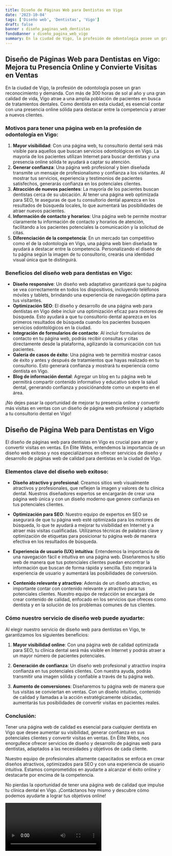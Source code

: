 ```yaml
---
title: Diseño de Páginas Web para Dentistas en Vigo
date: '2023-10-04'
tags: ['Diseño web', 'Dentistas', 'Vigo']
draft: false
banner : diseño_paginas_web_dentistas
fondoBanner : diseño_pagina_web_vigo
summary: En la ciudad de Vigo, la profesión de odontología posee un gran reconocimiento y demanda. Con más de 300 horas de sol al año y una gran calidad de vida, Vigo atrae a una amplia población de pacientes en busca de tratamientos dentales. Como dentista en esta ciudad, es esencial contar con una presencia online sólida para destacar entre la competencia y atraer a nuevos clientes.
---
```


## Diseño de Páginas Web para Dentistas en Vigo: Mejora tu Presencia Online y Convierte Visitas en Ventas

En la ciudad de Vigo, la profesión de odontología posee un gran reconocimiento y demanda. Con más de 300 horas de sol al año y una gran calidad de vida, Vigo atrae a una amplia población de pacientes en busca de tratamientos dentales. Como dentista en esta ciudad, es esencial contar con una presencia online sólida para destacar entre la competencia y atraer a nuevos clientes.

### Motivos para tener una página web en la profesión de odontología en Vigo:

1. **Mayor visibilidad**: Con una página web, tu consultorio dental será más visible para aquellos que buscan servicios odontológicos en Vigo. La mayoría de los pacientes utilizan Internet para buscar dentistas y una presencia online sólida te ayudará a captar su atención.
2. **Generar confianza**: Una página web profesional y bien diseñada transmite un mensaje de profesionalismo y confianza a los visitantes. Al mostrar tus servicios, experiencia y testimonios de pacientes satisfechos, generarás confianza en los potenciales clientes.
3. **Atracción de nuevos pacientes**: La mayoría de los pacientes buscan dentistas cerca de su ubicación. Al tener una página web optimizada para SEO, te aseguras de que tu consultorio dental aparezca en los resultados de búsqueda locales, lo que aumentará las posibilidades de atraer nuevos pacientes.
4. **Información de contacto y horarios**: Una página web te permite mostrar claramente tu información de contacto y horarios de atención, facilitando a los pacientes potenciales la comunicación y la solicitud de citas.
5. **Diferenciación de la competencia**: En un mercado tan competitivo como el de la odontología en Vigo, una página web bien diseñada te ayudará a destacar entre la competencia. Personalizando el diseño de tu página según la imagen de tu consultorio, crearás una identidad visual única que te distinguirá.

### Beneficios del diseño web para dentistas en Vigo:

- **Diseño responsive**: Un diseño web adaptativo garantizará que tu página se vea correctamente en todos los dispositivos, incluyendo teléfonos móviles y tablets, brindando una experiencia de navegación óptima para tus visitantes.
- **Optimización SEO**: El diseño y desarrollo de una página web para dentistas en Vigo debe incluir una optimización eficaz para motores de búsqueda. Esto ayudará a que tu consultorio dental aparezca en los primeros resultados de búsqueda cuando los pacientes busquen servicios odontológicos en la ciudad.
- **Integración de formularios de contacto**: Al incluir formularios de contacto en tu página web, podrás recibir consultas y citas directamente desde la plataforma, agilizando la comunicación con tus pacientes.
- **Galería de casos de éxito**: Una página web te permitirá mostrar casos de éxito y antes y después de tratamientos que hayas realizado en tu consultorio. Esto generará confianza y mostrará tu experiencia como dentista en Vigo.
- **Blog de información dental**: Agregar un blog en tu página web te permitirá compartir contenido informativo y educativo sobre la salud dental, generando confianza y posiciónandote como un experto en el área.

¡No dejes pasar la oportunidad de mejorar tu presencia online y convertir más visitas en ventas con un diseño de página web profesional y adaptado a tu consultorio dental en Vigo!

<GifSeo />

<Cta />

## Diseño de Página Web para Dentistas en Vigo

El diseño de páginas web para dentistas en Vigo es crucial para atraer y convertir visitas en ventas. En Élite Webs, entendemos la importancia de un diseño web exitoso y nos especializamos en ofrecer servicios de diseño y desarrollo de páginas web de calidad para dentistas en la ciudad de Vigo.

### Elementos clave del diseño web exitoso:

- **Diseño atractivo y profesional**: Creamos sitios web visualmente atractivos y profesionales, que reflejen la imagen y valores de tu clínica dental. Nuestros diseñadores expertos se encargarán de crear una página web única y con un diseño moderno que genere confianza en tus potenciales clientes.

- **Optimización para SEO**: Nuestro equipo de expertos en SEO se asegurará de que tu página web esté optimizada para los motores de búsqueda, lo que te ayudará a mejorar tu visibilidad en Internet y a atraer más visitas cualificadas. Utilizamos técnicas de palabras clave y optimización de etiquetas para posicionar tu página web de manera efectiva en los resultados de búsqueda.

- **Experiencia de usuario (UX) intuitiva**: Entendemos la importancia de una navegación fácil e intuitiva en una página web. Diseñaremos tu sitio web de manera que tus potenciales clientes puedan encontrar la información que buscan de forma rápida y sencilla. Esto mejorará la experiencia de usuario y aumentará las posibilidades de conversión.

- **Contenido relevante y atractivo**: Además de un diseño atractivo, es importante contar con contenido relevante y atractivo para tus potenciales clientes. Nuestro equipo de redacción se encargará de crear contenido de calidad, enfocado en los servicios que ofreces como dentista y en la solución de los problemas comunes de tus clientes.

### Cómo nuestro servicio de diseño web puede ayudarte:

Al elegir nuestro servicio de diseño web para dentistas en Vigo, te garantizamos los siguientes beneficios:

1. **Mayor visibilidad online**: Con una página web de calidad optimizada para SEO, tu clínica dental será más visible en Internet y podrás atraer a un mayor número de pacientes potenciales.

2. **Generación de confianza**: Un diseño web profesional y atractivo inspira confianza en tus potenciales clientes. Con nuestra ayuda, podrás transmitir una imagen sólida y confiable a través de tu página web.

3. **Aumento de conversiones**: Diseñaremos tu página web de manera que tus visitas se conviertan en ventas. Con un diseño intuitivo, contenido de calidad y llamadas a la acción estratégicamente ubicadas, aumentarás tus posibilidades de convertir visitas en pacientes reales.

### Conclusión:

Tener una página web de calidad es esencial para cualquier dentista en Vigo que desee aumentar su visibilidad, generar confianza en sus potenciales clientes y convertir visitas en ventas. En Élite Webs, nos enorgullece ofrecer servicios de diseño y desarrollo de páginas web para dentistas, adaptados a las necesidades y objetivos de cada cliente.

Nuestro equipo de profesionales altamente capacitados se enfoca en crear diseños atractivos, optimizados para SEO y con una experiencia de usuario intuitiva. Estamos comprometidos en ayudarte a alcanzar el éxito online y destacarte por encima de la competencia.

No pierdas la oportunidad de tener una página web de calidad que impulse tu clínica dental en Vigo. ¡Contáctanos hoy mismo y descubre cómo podemos ayudarte a lograr tus objetivos online!

<Video />

<CtaBot job='Dentistas' city='Vigo'/>

<Gmaps query='Vigo+españa+maps' />